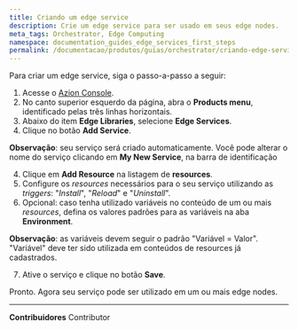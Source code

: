 ```yaml
---
title: Criando um edge service
description: Crie um edge service para ser usado em seus edge nodes.
meta_tags: Orchestrator, Edge Computing
namespace: documentation_guides_edge_services_first_steps
permalink: /documentacao/produtos/guias/orchestrator/criando-edge-service/
---
```


Para criar um edge service, siga o passo-a-passo a seguir:

1. Acesse o [Azion Console](https://console.azion.com/).
2. No canto superior esquerdo da página, abra o **Products menu**, identificado pelas três linhas horizontais.
3. Abaixo do item **Edge Libraries**, selecione **Edge Services**.
4. Clique no botão **Add Service**.

**Observação**: seu serviço será criado automaticamente. Você pode alterar o nome do serviço clicando em **My New Service**, na barra de identificação

4. Clique em **Add Resource** na listagem de **resources**.
5. Configure os *resources* necessários para o seu serviço utilizando as *triggers*: "*Install*", "*Reload*" e "*Uninstall*".
6. Opcional: caso tenha utilizado variáveis no conteúdo de um ou mais *resources*, defina os valores padrões para as variáveis na aba **Environment**. 

**Observação**: as variáveis devem seguir o padrão "Variável = Valor". "Variável" deve ter sido utilizada em conteúdos de resources já cadastrados.

7. Ative o serviço e clique no botão **Save**.

Pronto. Agora seu serviço pode ser utilizado em um ou mais edge nodes.



---


**Contribuidores** <ContributorList>Contributor</ContributorList>
